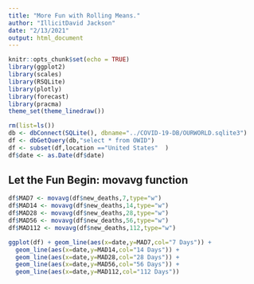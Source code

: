 ```yaml
---
title: "More Fun with Rolling Means."
author: "IllicitDavid Jackson"
date: "2/13/2021"
output: html_document
---
```


```r
knitr::opts_chunk$set(echo = TRUE)
library(ggplot2)
library(scales)
library(RSQLite)
library(plotly)
library(forecast)
library(pracma)
theme_set(theme_linedraw())
```

```r
rm(list=ls())
db <- dbConnect(SQLite(), dbname="../COVID-19-DB/OURWORLD.sqlite3")
df <- dbGetQuery(db,"select * from OWID")
df <- subset(df,location =="United States"  )
df$date <- as.Date(df$date)
```

## Let the Fun Begin: movavg function

```r
df$MAD7 <- movavg(df$new_deaths,7,type="w")
df$MAD14 <- movavg(df$new_deaths,14,type="w")
df$MAD28 <- movavg(df$new_deaths,28,type="w")
df$MAD56 <- movavg(df$new_deaths,56,type="w")
df$MAD112 <- movavg(df$new_deaths,112,type="w")
```
```r
ggplot(df) + geom_line(aes(x=date,y=MAD7,col="7 Days")) +
  geom_line(aes(x=date,y=MAD14,col="14 Days")) +
  geom_line(aes(x=date,y=MAD28,col="28 Days")) +
  geom_line(aes(x=date,y=MAD56,col="56 Days")) +
  geom_line(aes(x=date,y=MAD112,col="112 Days"))
```

```r

```

